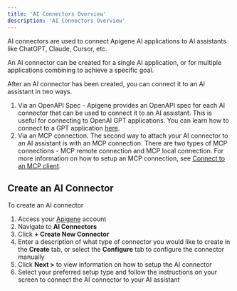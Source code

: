 ```yaml
---
title: 'AI Connectors Overview'
description: 'AI Connectors Overview'
---
```


AI connectors are used to connect Apigene AI applications to AI assistants like ChatGPT, Claude, Cursor, etc.

An AI  connector can be created for a single AI application, or for multiple applications combining to achieve a specific goal. 

After an AI connector has been created, you can connect it to an AI assistant in two ways.

1. Via an OpenAPI Spec - Apigene provides an OpenAPI spec for each AI connector that can be used to connect it to an AI assistant. This is useful for connecting to OpenAI GPT applications. You can learn how to connect to a GPT application [here](/guides/connectors/connect-gpt-application).
2. Via an MCP connection. The second way to attach your AI connector to an AI assistant is with an MCP connection. There are two types of MCP connections - MCP remote connection and MCP local connection. For more information on how to setup an MCP connection, see [Connect to an MCP client](/guides/connectors/connect-mcp-client).


## Create an AI Connector

To create an AI connector

1. Access your [Apigene](http://app.apigene.ai) account
2. Navigate to **AI Connectors**
3. Click **+ Create New Connector**
4. Enter a description of what type of connector you would like to create in the **Create** tab, or select the **Configure** tab to configure the connector manually
5. Click **Next >** to view information on how to setup the AI connector 
6. Select your preferred setup type and follow the instructions on your screen to connect the AI connector to your AI assistant
